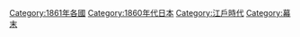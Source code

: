 {{Portal|日本}}
{{Year category}}
{{Year by category
|m=1
|c=8
|d=6
|y=1
|cat=日本
|sortkey=Japan
|parent=19世纪各年日本
|subcat=1861年各國
}}
{{Commons category|1861 in Japan}}


[[Category:1861年各國|Category:1861年各國]]
[[Category:1860年代日本|Category:1860年代日本]]
[[Category:江戶時代|Category:江戶時代]]
[[Category:幕末|Category:幕末]]